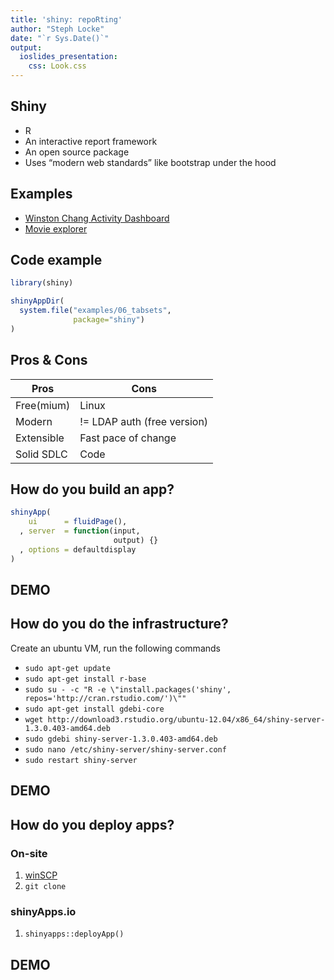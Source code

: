 ```yaml
---
title: 'shiny: repoRting'
author: "Steph Locke"
date: "`r Sys.Date()`"
output: 
  ioslides_presentation:
    css: Look.css
---
```


## Shiny
 - R
 - An interactive report framework
 - An open source package
 - Uses "modern web standards" like bootstrap under the hood 

## Examples
 - [Winston Chang Activity Dashboard](https://winston.shinyapps.io/activity-dashboard/)
 - [Movie explorer](http://shiny.rstudio.com/gallery/movie-explorer.html)

## Code example
```r
library(shiny)

shinyAppDir(
  system.file("examples/06_tabsets", 
              package="shiny")
)
```
 
## Pros & Cons
Pros | Cons
--------|--------
Free(mium) | Linux
Modern | != LDAP auth (free version)
Extensible | Fast pace of change
Solid SDLC | Code

## How do you build an app?
```r
shinyApp(
    ui      = fluidPage(),
  , server  = function(input,
                       output) {}
  , options = defaultdisplay
)
```

## DEMO

## How do you do the infrastructure?
Create an ubuntu VM, run the following commands

 - `sudo apt-get update`
 - `sudo apt-get install r-base`
 - `sudo su - -c "R -e \"install.packages('shiny', repos='http://cran.rstudio.com/')\""`
 - `sudo apt-get install gdebi-core`
 - `wget http://download3.rstudio.org/ubuntu-12.04/x86_64/shiny-server-1.3.0.403-amd64.deb`
 - `sudo gdebi shiny-server-1.3.0.403-amd64.deb`
 - `sudo nano /etc/shiny-server/shiny-server.conf`
 - `sudo restart shiny-server`

## DEMO

## How do you deploy apps?
### On-site
 1. [winSCP](http://winscp.net/eng/index.php)
 2. `git clone`
 
### shinyApps.io
 1. `shinyapps::deployApp()`

## DEMO